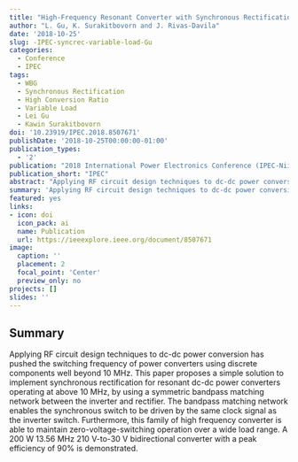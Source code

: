 ```yaml
---
title: "High-Frequency Resonant Converter with Synchronous Rectification for High Conversion Ratio and Variable Load Operation"
author: "L. Gu, K. Surakitbovorn and J. Rivas-Davila"
date: '2018-10-25'
slug: -IPEC-syncrec-variable-load-Gu
categories:
  - Conference
  - IPEC
tags: 
  - WBG
  - Synchronous Rectification
  - High Conversion Ratio
  - Variable Load
  - Lei Gu
  - Kawin Surakitbovorn
doi: '10.23919/IPEC.2018.8507671'
publishDate: '2018-10-25T00:00:00-01:00'
publication_types:
  - '2'
publication: "2018 International Power Electronics Conference (IPEC-Niigata 2018 -ECCE Asia)"
publication_short: "IPEC"
abstract: "Applying RF circuit design techniques to dc-dc power conversion has pushed the switching frequency of power converters using discrete components well beyond 10 MHz. This paper proposes a simple solution to implement synchronous rectification for resonant dc-dc power converters operating at above 10 MHz, by using a symmetric bandpass matching network between the inverter and rectifier. The bandpass matching network enables the synchronous switch to be driven by the same clock signal as the inverter switch. Furthermore, this family of high frequency converter is able to maintain zero-voltage-switching operation over a wide load range. A 200 W 13.56 MHz 210 V-to-30 V bidirectional converter with a peak efficiency of 90% is demonstrated."
summary: 'Applying RF circuit design techniques to dc-dc power conversion has pushed the switching frequency of power converters using discrete components well beyond 10 MHz. This paper proposes a simple solution to implement synchronous rectification for resonant dc-dc power converters operating at above 10 MHz, by using a symmetric bandpass matching network between the inverter and rectifier. The bandpass matching network enables the synchronous switch to be driven by the same clock signal as the inverter switch. Furthermore, this family of high frequency converter is able to maintain zero-voltage-switching operation over a wide load range. A 200 W 13.56 MHz 210 V-to-30 V bidirectional converter with a peak efficiency of 90% is demonstrated.'
featured: yes
links:
- icon: doi
  icon_pack: ai
  name: Publication
  url: https://ieeexplore.ieee.org/document/8507671
image:
  caption: ''
  placement: 2
  focal_point: 'Center'
  preview_only: no
projects: []
slides: ''
---
```


## Summary

Applying RF circuit design techniques to dc-dc power conversion has pushed the switching frequency of power converters using discrete components well beyond 10 MHz. This paper proposes a simple solution to implement synchronous rectification for resonant dc-dc power converters operating at above 10 MHz, by using a symmetric bandpass matching network between the inverter and rectifier. The bandpass matching network enables the synchronous switch to be driven by the same clock signal as the inverter switch. Furthermore, this family of high frequency converter is able to maintain zero-voltage-switching operation over a wide load range. A 200 W 13.56 MHz 210 V-to-30 V bidirectional converter with a peak efficiency of 90% is demonstrated.